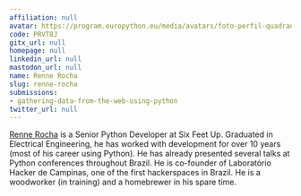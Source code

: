 ```yaml
---
affiliation: null
avatar: https://program.europython.eu/media/avatars/foto-perfil-quadrada_vQusnGV.png
code: PRVT8J
gitx_url: null
homepage: null
linkedin_url: null
mastodon_url: null
name: Renne Rocha
slug: renne-rocha
submissions:
- gathering-data-from-the-web-using-python
twitter_url: null
---
```


[Renne Rocha](https://chaos.social/@rennerocha) is a Senior Python Developer at Six Feet Up. Graduated in Electrical Engineering, he has worked with development for over 10 years (most of his career using Python). He has already presented several talks at Python conferences throughout Brazil. He is co-founder of Laboratório Hacker de Campinas, one of the first hackerspaces in Brazil. He is a woodworker (in training) and a homebrewer in his spare time.